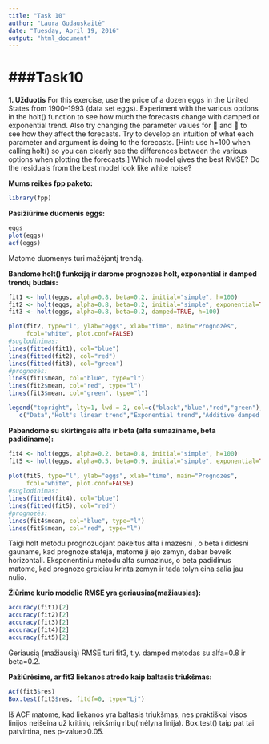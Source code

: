 ---
title: "Task 10"
author: "Laura Gudauskaitė"
date: "Tuesday, April 19, 2016"
output: "html_document"
---

###Task10
========================================================

**1. Užduotis** For this exercise, use the price of a dozen eggs in the United States
from 1900–1993 (data set eggs). Experiment with the various options
in the holt() function to see how much the forecasts change
with damped or exponential trend. Also try changing the parameter
values for  and  to see how they affect the forecasts. Try to
develop an intuition of what each parameter and argument is doing
to the forecasts.
[Hint: use h=100 when calling holt() so you can clearly see the
differences between the various options when plotting the forecasts.]
Which model gives the best RMSE?
Do the residuals from the best model look like white noise?

**Mums reikės fpp paketo:**

```{r,message=FALSE}
library(fpp)
```

**Pasižiūrime duomenis eggs:**

```{r}
eggs
plot(eggs)
acf(eggs)
```

Matome duomenys turi mažėjantį trendą.

**Bandome holt() funkciją ir darome prognozes holt, exponential ir damped trendų būdais:**

```{r}
fit1 <- holt(eggs, alpha=0.8, beta=0.2, initial="simple", h=100) 
fit2 <- holt(eggs, alpha=0.8, beta=0.2, initial="simple", exponential=TRUE, h=100)
fit3 <- holt(eggs, alpha=0.8, beta=0.2, damped=TRUE, h=100) 

plot(fit2, type="l", ylab="eggs", xlab="time", main="Prognozės",
     fcol="white", plot.conf=FALSE)
#suglodinimas:
lines(fitted(fit1), col="blue") 
lines(fitted(fit2), col="red")
lines(fitted(fit3), col="green")
#prognozės:
lines(fit1$mean, col="blue", type="l") 
lines(fit2$mean, col="red", type="l")
lines(fit3$mean, col="green", type="l")

legend("topright", lty=1, lwd = 2, col=c("black","blue","red","green"), 
   c("Data","Holt's linear trend","Exponential trend","Additive damped trend"))
```

**Pabandome su skirtingais alfa ir beta (alfa sumaziname, beta padidiname):**

```{r}
fit4 <- holt(eggs, alpha=0.2, beta=0.8, initial="simple", h=100) 
fit5 <- holt(eggs, alpha=0.5, beta=0.9, initial="simple", exponential=TRUE, h=100)
 
plot(fit5, type="l", ylab="eggs", xlab="time", main="Prognozės",
     fcol="white", plot.conf=FALSE)
#suglodinimas:
lines(fitted(fit4), col="blue") 
lines(fitted(fit5), col="red")
#prognozės:
lines(fit4$mean, col="blue", type="l") 
lines(fit5$mean, col="red", type="l")

```

Taigi holt metodu prognozuojant pakeitus alfa i mazesni , o beta i didesni gauname, kad prognoze stateja, matome ji ejo zemyn, dabar beveik horizontali. Eksponentiniu metodu alfa sumazinus, o beta padidinus matome, kad prognoze greiciau krinta zemyn ir tada tolyn eina salia jau nulio.

**Žiūrime kurio modelio RMSE yra geriausias(mažiausias):**

```{r}
accuracy(fit1)[2]
accuracy(fit2)[2]
accuracy(fit3)[2]
accuracy(fit4)[2]
accuracy(fit5)[2]
```

Geriausią (mažiausią) RMSE turi fit3, t.y. damped metodas su alfa=0.8 ir beta=0.2.

**Pažiūrėsime, ar fit3 liekanos atrodo kaip baltasis triukšmas:**

```{r}
Acf(fit3$res)
Box.test(fit3$res, fitdf=0, type="Lj")
```

Iš ACF matome, kad liekanos yra baltasis triukšmas, nes praktiškai visos linijos neišeina už kritinių reikšmių ribų(mėlyna linija). Box.test() taip pat tai patvirtina, nes p-value>0.05.
